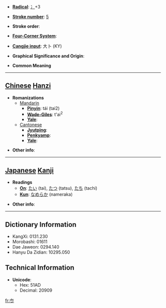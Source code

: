 * '''[[Wiktionary:Chinese radical index| Radical]]''': [[Wiktionary:Chinese radical index 冫|冫]]+3

* '''[[Wiktionary:Chinese total strokes index|Stroke number]]''': [[Wiktionary:Chinese total strokes index 5|5]]

* '''Stroke order''': 

* '''[[Wiktionary:Chinese four corner index|Four-Corner System]]''': 

* '''[[Wiktionary:Chinese Cangjie index|Cangjie input]]''': 大卜 (KY)

* '''Graphical Significance and Origin''': 

* '''Common Meaning'''

----

== [[Chinese]] [[Hanzi]] ==

* '''Romanizations'''
** [[Mandarin]]
*** '''[[Pinyin]]''': tái (tai2)
*** '''[[Wade-Giles]]''': t'ai<sup>2</sup>
*** '''[[Yale]]''': 
**[[Cantonese]]
***'''[[Jyutping]]''':
***'''[[Penkyamp]]''': 
***'''[[Yale]]''': 

* '''Other info''': 

----

== [[Japanese]] [[Kanji]] ==

* '''Readings'''
** '''[[On]]''': [[たい]] (tai), [[たつ]] (tatsu), [[たち]] (tachi)
** '''[[Kun]]''': [[なめらか]] (nameraka)

* '''Other info''':  

----

== Dictionary Information ==

* KangXi: 0131.230
* Morobashi: 01611
* Dae Jaweon: 0294.140
* Hanyu Da Zidian: 10295.050

== Technical Information ==

* '''Unicode''':
** Hex: 51AD
** Decimal: 20909

[[fr:冭]]